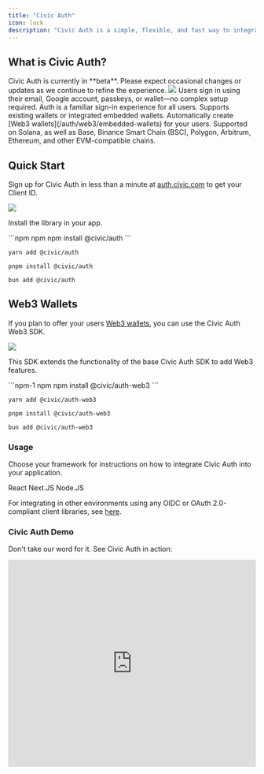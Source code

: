 ```yaml
---
title: "Civic Auth"
icon: lock
description: "Civic Auth is a simple, flexible, and fast way to integrate authentication into your applications. Enable familiar sign-in options while offering optional embedded wallets and unlocking blockchain benefits for your users."
---
```


## What is Civic Auth?

<Info>
  Civic Auth is currently in **beta**. Please expect occasional changes or updates as we continue to refine the experience.
</Info>


<Frame caption="Civic Auth: User-Facing View">
  <img src="/images/image-1.png" />
</Frame>

<CardGroup>
  <Card title="Integrated login." icon="user">
    Users sign in using their email, Google account, passkeys, or wallet—no complex setup required.
  </Card>
  <Card title="Adaptable onboarding." icon="user-plus">
    Auth is a familiar sign-in experience for all users. Supports existing wallets or integrated embedded wallets.
  </Card>
  <Card title="Embedded wallets." icon="wallet">
    Automatically create [Web3 wallets](/auth/web3/embedded-wallets) for your users.
  </Card>
  <Card title="Multichain support." icon="gear">
    Supported on Solana, as well as Base, Binance Smart Chain (BSC), Polygon, Arbitrum, Ethereum, and other EVM-compatible chains.
  </Card>
</CardGroup>

## Quick Start

Sign up for Civic Auth in less than a minute at [auth.civic.com](https://auth.civic.com) to get your Client ID.

<Frame caption="Civic Auth: Admin Dashboard - Integration Steps">
  <img src="/images/image-2.png" />
</Frame>

Install the library in your app.

<CodeGroup>
  ```npm npm
  npm install @civic/auth
  ```

  ```yarn yarn
  yarn add @civic/auth
  ```

  ```pnpm pnpm
  pnpm install @civic/auth
  ```

  ```bun bun
  bun add @civic/auth
  ```
</CodeGroup>

## Web3 Wallets

If you plan to offer your users [Web3 wallets](/auth#web3-wallets), you can use the Civic Auth Web3 SDK.

<Frame caption="Civic Auth: Admin Dashboard - Web3 Wallets Support">
  <img src="/images/image-3.png" />
</Frame>

This SDK extends the functionality of the base Civic Auth SDK to add Web3 features.

<CodeGroup>
  ```npm-1 npm
  npm install @civic/auth-web3
  ```

  ```yarn-1 yarn
  yarn add @civic/auth-web3
  ```

  ```pnpm-1 pnpm
  pnpm install @civic/auth-web3
  ```

  ```bun-1 bun
  bun add @civic/auth-web3
  ```
</CodeGroup>

### Usage

Choose your framework for instructions on how to integrate Civic Auth into your application.

<CardGroup cols={3}>
  <Card img="/images/image-4.png" href="/auth/integration/react">
    React
  </Card>
  <Card img="/images/image-5.png" href="/auth/integration/next.js">
    Next.JS
  </Card>
  <Card img="/images/image-6.png" href="/auth/integration/node.js">
    Node.JS
  </Card>
</CardGroup>


For integrating in other environments using any OIDC or OAuth 2.0-compliant client libraries, see [here](/auth/integration/other).

### Civic Auth Demo

Don't take our word for it. See Civic Auth in action:

<Frame>
  <iframe width="100%" height="420" src="https://www.youtube.com/embed/vk01H9cB7fQ" title="Demo - Civic Auth for seamless user management" frameborder="0" allow="accelerometer; autoplay; clipboard-write; encrypted-media; gyroscope; picture-in-picture; web-share" referrerpolicy="strict-origin-when-cross-origin" allowfullscreen></iframe>
</Frame>


